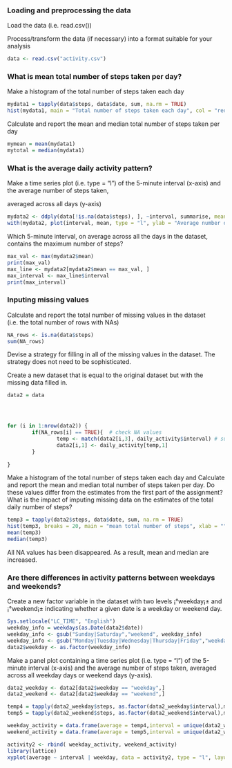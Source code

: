 ### Loading and preprocessing the data
Load the data (i.e. read.csv())

Process/transform the data (if necessary) into a format suitable for your analysis
```r
data <- read.csv("activity.csv")
```

### What is mean total number of steps taken per day?
Make a histogram of the total number of steps taken each day
```r
mydata1 = tapply(data$steps, data$date, sum, na.rm = TRUE)
hist(mydata1, main = "Total number of steps taken each day", col = "red", breaks = 20)
```

Calculate and report the mean and median total number of steps taken per day
```r
mymean = mean(mydata1)
mytotal = median(mydata1)
```
### What is the average daily activity pattern?
Make a time series plot (i.e. type = "l") of the 5-minute interval (x-axis) and the average number of steps taken,

averaged across all days (y-axis)
```r
mydata2 <- ddply(data[!is.na(data$steps), ], ~interval, summarise, mean = mean(steps))
with(mydata2, plot(interval, mean, type = "l", ylab = "Average number of steps", xlab = "Interval", main = "Average daily activity"))
```

Which 5-minute interval, on average across all the days in the dataset, contains the maximum number of steps?
```r
max_val <- max(mydata2$mean)
print(max_val)
max_line <- mydata2[mydata2$mean == max_val, ]
max_interval <- max_line$interval
print(max_interval)
```

### Inputing missing values
Calculate and report the total number of missing values in the dataset (i.e. the total number of rows with NAs)
```r
NA_rows <- is.na(data$steps)
sum(NA_rows)
```

Devise a strategy for filling in all of the missing values in the dataset. The strategy does not need to be sophisticated. 

Create a new dataset that is equal to the original dataset but with the missing data filled in.
```r
data2 = data




for (i in 1:nrow(data2)) {
        if(NA_rows[i] == TRUE){  # check NA values
                temp <- match(data2[i,3], daily_activity$interval) # substitute 5-minute interval mean for NAs
                data2[i,1] <- daily_activity[temp,1]   
        }
        
}
```
  
Make a histogram of the total number of steps taken each day and Calculate and report the mean and median total number of steps taken per day. 
Do these values differ from the estimates from the first part of the assignment? What is the impact of imputing missing data on the estimates of the total daily number of steps?
```r
temp3 = tapply(data2$steps, data$date, sum, na.rm = TRUE)
hist(temp3, breaks = 20, main = "mean total number of steps", xlab = "")
mean(temp3)
median(temp3)
```
All NA values has been disappeared. As a result, mean and median are increased. 



### Are there differences in activity patterns between weekdays and weekends?
Create a new factor variable in the dataset with two levels ¡°weekday¡± and ¡°weekend¡± indicating whether a given date is a weekday or weekend day.

```r
Sys.setlocale("LC_TIME", "English")
weekday_info = weekdays(as.Date(data2$date))
weekday_info <- gsub("Sunday|Saturday","weekend", weekday_info)
weekday_info <- gsub("Monday|Tuesday|Wednesday|Thursday|Friday","weekday", weekday_info)
data2$weekday <- as.factor(weekday_info)
```

Make a panel plot containing a time series plot (i.e. type = "l") of the 5-minute interval (x-axis) and the average number of steps taken, averaged across all weekday days or weekend days (y-axis). 

```r
data2_weekday <- data2[data2$weekday == "weekday",]
data2_weekend <- data2[data2$weekday == "weekend",]

temp4 = tapply(data2_weekday$steps, as.factor(data2_weekday$interval),mean, na.rm = TRUE)
temp5 = tapply(data2_weekend$steps, as.factor(data2_weekend$interval),mean, na.rm = TRUE)

weekday_activity = data.frame(average = temp4,interval = unique(data2_weekday$interval), weekday = "weekday", row.names = NULL)
weekend_activity = data.frame(average = temp5,interval = unique(data2_weekend$interval), weekday = "weekend", row.names = NULL) 

activity2 <- rbind( weekday_activity, weekend_activity)
library(lattice)
xyplot(average ~ interval | weekday, data = activity2, type = "l", layout = c(1,2) )
```

